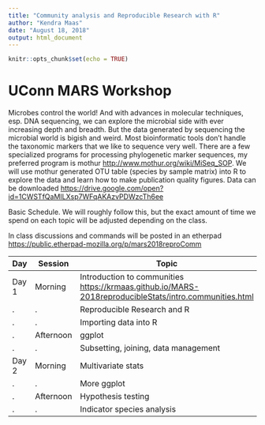 ```yaml
---
title: "Community analysis and Reproducible Research with R"
author: "Kendra Maas"
date: "August 18, 2018"
output: html_document
---
```


```r
knitr::opts_chunk$set(echo = TRUE)
```
# UConn MARS Workshop 

Microbes control the world! And with advances in molecular techniques, esp. DNA sequencing, we can explore the microbial side with ever increasing depth and breadth. But the data generated by sequencing the microbial world is bigish and weird. Most bioinformatic tools don't handle the taxonomic markers that we like to sequence very well. There are a few specialized programs for processing phylogenetic marker sequences, my preferred program is mothur <http://www.mothur.org/wiki/MiSeq_SOP>. We will use mothur generated OTU table (species by sample matrix) into R to explore the data and learn how to make publication quality figures. Data can be downloaded <https://drive.google.com/open?id=1CWSTfQaMILXsp7WFqAKAzvPDWzcTh6ee>

Basic Schedule. We will roughly follow this, but the exact amount of time we spend on each topic will be adjusted depending on the class.

In class discussions and commands will be posted in an etherpad <https://public.etherpad-mozilla.org/p/mars2018reproComm>

Day|Session|Topic
------|-------|--------
Day 1|Morning| Introduction to communities <https://krmaas.github.io/MARS-2018reproducibleStats/intro.communities.html>
.|.| Reproducible Research and R
.|.| Importing data into R
.|Afternoon| ggplot
.|.| Subsetting, joining, data management
Day 2|Morning| Multivariate stats
.|.| More ggplot
.|Afternoon| Hypothesis testing
.|.| Indicator species analysis
